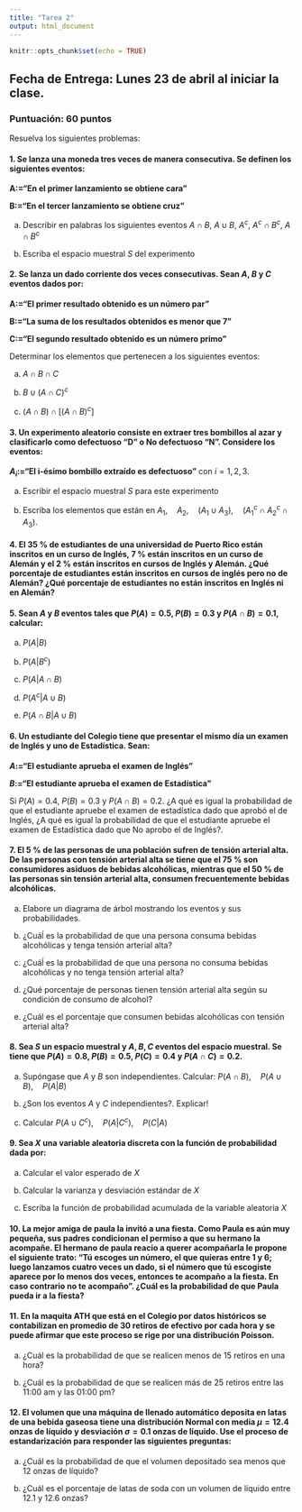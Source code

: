 ```yaml
---
title: "Tarea 2"
output: html_document
---
```


```r
knitr::opts_chunk$set(echo = TRUE)
```
## Fecha de Entrega: Lunes 23 de abril al iniciar la clase.

### Puntuación: 60 puntos

Resuelva los siguientes problemas:

#### 1.  Se lanza una moneda tres veces  de manera consecutiva. Se definen los siguientes eventos:

**A:="En el primer lanzamiento se obtiene cara"**

**B:="En el tercer lanzamiento se obtiene cruz"**

a)  Describir en palabras los siguientes eventos $A \cap B$, $A \cup B$, $A^c$, $A^c \cap B^c$, $A \cap B^c$

b)  Escriba el espacio muestral $S$ del experimento

#### 2.  Se lanza un dado corriente dos veces consecutivas. Sean $A$, $B$ y $C$ eventos dados por:

**A:="El primer resultado obtenido es un número par"**

**B:="La suma de los resultados obtenidos es menor que 7"**

**C:="El segundo resultado obtenido es un número primo"**

Determinar los elementos que pertenecen a los siguientes eventos:

a)  $A \cap B \cap C$

b)  $B \cup (A \cap C)^c$

c)  $(A \cap B) \cap [(A \cap B)^c]$


#### 3.  Un experimento aleatorio consiste en extraer tres bombillos al azar y clasificarlo como defectuoso "D" o No defectuoso "N". Considere los eventos:

**$A_i:=$"El i-ésimo bombillo extraído es defectuoso"** con $i=1,2,3.$

a)  Escribir el espacio muestral $S$ para este experimento

b)  Escriba los elementos que están en $A_1, \quad A_2, \quad (A_1 \cup A_3), \quad  (A^c_1 \cap A^c_2 \cap A_3)$.


#### 4.  El 35 % de estudiantes de una universidad de Puerto Rico están inscritos en un curso de Inglés, 7 % están inscritos en un curso de Alemán y el 2 % están inscritos en cursos de Inglés y  Alemán.  ¿Qué porcentaje de estudiantes están inscritos en cursos de inglés pero no de Alemán? ¿Qué porcentaje de estudiantes no están inscritos en Inglés ni en Alemán?

#### 5.  Sean $A$ y $B$ eventos tales que $P(A)=0.5$, $P(B)=0.3$ y $P(A \cap B)=0.1$, calcular:

a)  $P(A|B)$

b)  $P(A|B^c)$

c)  $P(A|A \cap B)$

d)  $P(A^c|A \cup B)$

e)  $P(A \cap B|A \cup B)$

#### 6. Un estudiante del Colegio tiene que presentar el mismo día un examen de Inglés y uno de Estadística. Sean:


**$A:=$"El estudiante aprueba el examen de Inglés"**

**$B:=$"El estudiante aprueba el examen de Estadística"**

Si $P(A)=0.4$, $P(B)=0.3$ y $P(A \cap B)=0.2$. ¿A qué es igual la probabilidad de que el estudiante apruebe el examen de estadística dado que aprobó el de Inglés, ¿A qué es igual la probabilidad de que el estudiante apruebe el examen de Estadística dado que No aprobo el de Inglés?.


#### 7. El 5 % de las personas de una población sufren de tensión arterial  alta. De las personas con tensión arterial alta se tiene que el 75 % son consumidores asiduos de bebidas alcohólicas, mientras que el 50 % de las personas sin tensión arterial alta, consumen frecuentemente bebidas alcohólicas.  

a)	Elabore un diagrama de árbol mostrando los eventos y sus probabilidades.

b)	¿Cuáĺ es la probabilidad de que una persona consuma bebidas alcohólicas y tenga tensión arterial alta?

c) 	¿Cuáĺ es la probabilidad de que una persona no consuma bebidas alcohólicas y no tenga tensión arterial alta?

d) 	¿Qué porcentaje de personas tienen tensión arterial alta según su condición de consumo de alcohol?

e) 	¿Cuál es  el porcentaje que consumen bebidas alcohólicas con tensión arterial alta?

#### 8.   Sea $S$ un espacio muestral y $A,B,C$ eventos del espacio muestral. Se tiene que $P(A)=0.8$, $P(B)=0.5$, $P(C)=0.4$ y $P(A \cap C)=0.2$.

a)  Supóngase que $A$ y $B$ son independientes. Calcular: $P(A \cap B), \quad P(A \cup B), \quad P(A|B)$

b)  ¿Son los eventos $A$ y $C$ independientes?. Explicar!

c) Calcular $P(A \cup C^c), \quad P(A | C^c), \quad P(C|A)$

#### 9.   Sea $X$ una variable  aleatoria discreta con la función de probabilidad dada por:

\begin{equation}
P(X=x) = \left\lbrace
\begin{array}{ll}
\dfrac{1}{7} \quad si \quad x = -1\\
\dfrac{2}{7} \quad si \quad x = 0\\
\dfrac{1}{7} \quad si \quad x = 1\\
\dfrac{2}{7} \quad si \quad x = 2\\
\dfrac{1}{7} \quad si \quad x = 3
\end{array}
\right.
\end{equation}

a) Calcular el valor esperado de $X$

b) Calcular la varianza y desviación estándar de $X$

c) Escriba la función de probabilidad acumulada de la variable aleatoria $X$

####  10.   La mejor amiga de paula la invitó a una fiesta. Como Paula es aún muy pequeña, sus padres condicionan el permiso a que su hermano la acompañe. El hermano de paula reacio a querer acompañarla le propone el siguiente trato: “Tú escoges un número, el que quieras entre 1 y 6; luego lanzamos cuatro veces un dado, si el número que tú escogiste aparece por lo menos dos veces, entonces te acompaño a la fiesta. En caso contrario no te acompaño”. ¿Cuál es la probabilidad de que Paula pueda ir a la fiesta?

#### 11.  En la maquita ATH que está en el Colegio por datos históricos se contabilizan en promedio de 30 retiros de efectivo por cada hora y se puede afirmar que este proceso se rige por una distribución Poisson. 

a) ¿Cuál es la probabilidad de que se realicen menos de 15 retiros en una hora?

b) ¿Cuál es la probabilidad de que se realicen más de 25 retiros entre las 11:00 am y las 01:00 pm?


#### 12. El volumen que una máquina de llenado automático deposita en latas de una bebida gaseosa tiene una distribución Normal con media $\mu=12.4$ onzas de líquido y desviación $\sigma=0.1$ onzas de líquido. Use el proceso de estandarización para responder las siguientes preguntas:

a)  ¿Cuál es la probabilidad de que el volumen depositado sea menos que 12 onzas de líquido?

b)  ¿Cuál es el porcentaje de latas de soda con un volumen de líquido entre 12.1 y 12.6 onzas?













